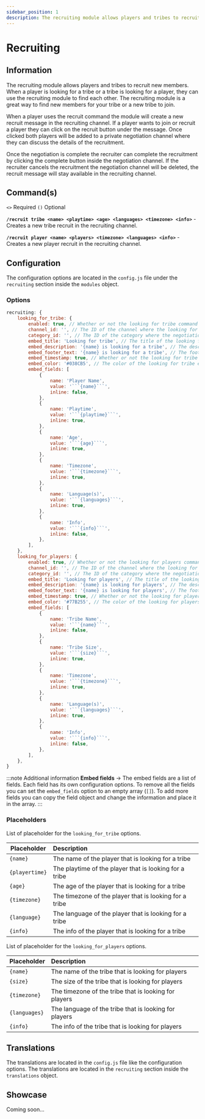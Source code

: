 ```yaml
---
sidebar_position: 1
description: The recruiting module allows players and tribes to recruit new members.
---
```



# Recruiting

## Information

The recruiting module allows players and tribes to recruit new members. When a player is looking for a tribe or a tribe is looking for a player, they can use the recruiting module to find each other. The recruiting module is a great way to find new members for your tribe or a new tribe to join.

When a player uses the recruit command the module will create a new recruit message in the recruiting channel. If a player wants to join or recruit a player they can click on the recruit button under the message. Once clicked both players will be added to a private negotiation channel where they can discuss the details of the recruitment.

Once the negotiation is complete the recruiter can complete the recruitment by clicking the complete button inside the negotiation channel. If the recruiter cancels the recruitment the negotiation channel will be deleted, the recruit message will stay available in the recruiting channel.

## Command(s)

`<>` Required `()` Optional

**`/recruit tribe <name> <playtime> <age> <languages> <timezone> <info>`** - Creates a new tribe recruit in the recruiting channel.

**`/recruit player <name> <players> <timezone> <languages> <info>`** - Creates a new player recruit in the recruiting channel.

## Configuration

The configuration options are located in the `config.js` file under the `recruiting` section inside the `modules` object.

### Options

````js title="config.js → modules → recruiting"
recruiting: {
	looking_for_tribe: {
		enabled: true, // Whether or not the looking for tribe command will be enabled.
		channel_id: '', // The ID of the channel where the looking for tribe messages will be sent.
		category_id: '', // The ID of the category where the negotiation channels will be created.
		embed_title: 'Looking for tribe', // The title of the looking for tribe embed.
		embed_description: '{name} is looking for a tribe', // The description of the looking for tribe embed.
		embed_footer_text: '{name} is looking for a tribe', // The footer of the looking for tribe embed.
		embed_timestamp: true, // Whether or not the looking for tribe embed will have a timestamp.
		embed_color: '#038CB5', // The color of the looking for tribe embed.
		embed_fields: [
			{
				name: 'Player Name',
				value: '```{name}```',
				inline: false,
			},
			{
				name: 'Playtime',
				value: '```{playtime}```',
				inline: true,
			},
			{
				name: 'Age',
				value: '```{age}```',
				inline: true,
			},
			{
				name: 'Timezone',
				value: '```{timezone}```',
				inline: true,
			},
			{
				name: 'Language(s)',
				value: '```{languages}```',
				inline: true,
			},
			{
				name: 'Info',
				value: '```{info}```',
				inline: false,
			},
		],
	},
	looking_for_players: {
		enabled: true, // Whether or not the looking for players command will be enabled.
		channel_id: '', // The ID of the channel where the looking for players messages will be sent.
		category_id: '', // The ID of the category where the negotiation channels will be created.
		embed_title: 'Looking for players', // The title of the looking for players embed.
		embed_description: '{name} is looking for players', // The description of the looking for players embed.
		embed_footer_text: '{name} is looking for players', // The footer of the looking for players embed.
		embed_timestamp: true, // Whether or not the looking for players embed will have a timestamp.
		embed_color: '#77B255', // The color of the looking for players embed.
		embed_fields: [
			{
				name: 'Tribe Name',
				value: '```{name}```',
				inline: false,
			},
			{
				name: 'Tribe Size',
				value: '```{size}```',
				inline: true,
			},
			{
				name: 'Timezone',
				value: '```{timezone}```',
				inline: true,
			},
			{
				name: 'Language(s)',
				value: '```{languages}```',
				inline: true,
			},
			{
				name: 'Info',
				value: '```{info}```',
				inline: false,
			},
		],
	},
}
````

:::note Additional information
**Embed fields** → The embed fields are a list of fields. Each field has its own configuration options. To remove all the fields you can set the `embed_fields` option to an empty array (`[]`). To add more fields you can copy the field object and change the information and place it in the array.
:::

### Placeholders

List of placeholder for the `looking_for_tribe` options.

| Placeholder    | Description                                            |
| -------------- | :----------------------------------------------------- |
| `{name}`       | The name of the player that is looking for a tribe     |
| `{playertime}` | The playtime of the player that is looking for a tribe |
| `{age}`        | The age of the player that is looking for a tribe      |
| `{timezone}`   | The timezone of the player that is looking for a tribe |
| `{language}`   | The language of the player that is looking for a tribe |
| `{info}`       | The info of the player that is looking for a tribe     |

List of placeholder for the `looking_for_players` options.

| Placeholder   | Description                                           |
| ------------- | :---------------------------------------------------- |
| `{name}`      | The name of the tribe that is looking for players     |
| `{size}`      | The size of the tribe that is looking for players     |
| `{timezone}`  | The timezone of the tribe that is looking for players |
| `{languages}` | The language of the tribe that is looking for players |
| `{info}`      | The info of the tribe that is looking for players     |

## Translations

The translations are located in the `config.js` file like the configuration options. The translations are located in the `recruiting` section inside the `translations` object.

## Showcase

Coming soon...
